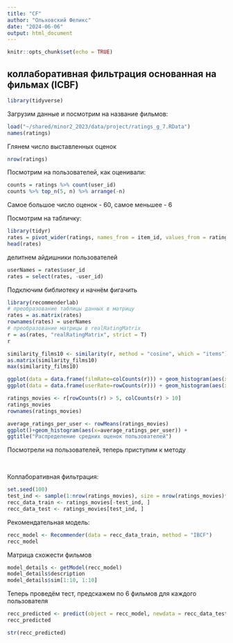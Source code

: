 ```yaml
---
title: "CF"
author: "Ольховский Феликс"
date: "2024-06-06"
output: html_document
---
```


```r
knitr::opts_chunk$set(echo = TRUE)
```


## коллаборативная фильтрация основанная на фильмах (ICBF)

```r
library(tidyverse)
```

Загрузим данные и посмотрим на название фильмов:
```r
load("~/shared/minor2_2023/data/project/ratings_g_7.RData")
names(ratings)
```
Глянем число выставленных оценок
```r
nrow(ratings)
```


Посмотрим на пользователей, как оценивали:
```r
counts = ratings %>% count(user_id) 
counts %>% top_n(5, n) %>% arrange(-n)
```

Самое большое число оценок - 60, самое меньшее - 6


Посмотрим на табличку:
```r
library(tidyr)
rates = pivot_wider(ratings, names_from = item_id, values_from = rating)
head(rates)
```


делитнем айдишники пользователей
```r
userNames = rates$user_id
rates = select(rates, -user_id)
```


Подключим библиотеку и начнём фигачить
```r
library(recommenderlab)
# преобразование таблицы данных в матрицу
rates = as.matrix(rates)
rownames(rates) = userNames
# преобразование матрицы в realRatingMatrix
r = as(rates, "realRatingMatrix", strict = T)
r
```

```r
similarity_films10 <- similarity(r, method = "cosine", which = "items")
as.matrix(similarity_films10)
max(similarity_films10)
```


```r
ggplot(data = data.frame(filmRate=colCounts(r))) + geom_histogram(aes(x=filmRate))
ggplot(data = data.frame(userRate=rowCounts(r))) + geom_histogram(aes(x=userRate))
```



```r
ratings_movies <- r[rowCounts(r) > 5, colCounts(r) > 10] 
ratings_movies
rownames(ratings_movies)
```

```r
average_ratings_per_user <- rowMeans(ratings_movies)
ggplot()+geom_histogram(aes(x=average_ratings_per_user)) +
ggtitle("Распределение средних оценок пользователей")
```

Посмотрели на пользователей, теперь приступим к методу

\

Коллаборативная фильтрация:

```r
set.seed(100)
test_ind <- sample(1:nrow(ratings_movies), size = nrow(ratings_movies)*0.2)
recc_data_train <- ratings_movies[-test_ind, ]
recc_data_test <- ratings_movies[test_ind, ]
```


Рекомендательная модель:
```r
recc_model <- Recommender(data = recc_data_train, method = "IBCF")
recc_model
```


Матрица схожести фильмов
```r
model_details <- getModel(recc_model)
model_details$description
model_details$sim[1:10, 1:10]
```


Теперь проведём тест, предскажем по 6 фильмов для каждого пользователя
```r
recc_predicted <- predict(object = recc_model, newdata = recc_data_test, n = 6)
recc_predicted
```

```r
str(recc_predicted)
```
